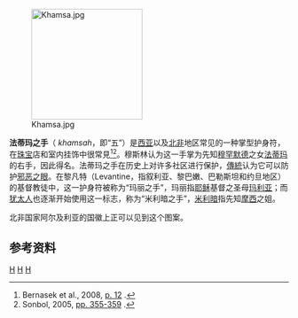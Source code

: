 [[Image:Khamsa.jpg|200px]]

'''法蒂玛之手'''（{{lang-ar|خمسة}} ''khamsah''，即“五”）是[[西亚|西亚]]以及[[北非|北非]]地区常见的一种掌型护身符，在[[珠宝|珠宝]]店和室内挂饰中很常見<ref name=Bernasekp12>Bernasek et al., 2008, [http://books.google.ca/books?id=584VAQAAIAAJ&q=khamsa+%22middle+east%22+%22north+africa%22&dq=khamsa+%22middle+east%22+%22north+africa%22&hl=en&ei=_imrTe6mEMeSswbg7uSZCA&sa=X&oi=book_result&ct=result&resnum=5&ved=0CD4Q6AEwBDgK p. 12] {{Wayback|url=http://books.google.ca/books?id=584VAQAAIAAJ&q=khamsa+%22middle+east%22+%22north+africa%22&dq=khamsa+%22middle+east%22+%22north+africa%22&hl=en&ei=_imrTe6mEMeSswbg7uSZCA&sa=X&oi=book_result&ct=result&resnum=5&ved=0CD4Q6AEwBDgK |date=20141021131839 }}.</ref><ref name=Sonbolp355>Sonbol, 2005, [http://books.google.ca/books?id=uUe8tBUvwE4C&pg=PA355&dq=%22hand+of+fatima%22+evil+eye&hl=en&ei=_NyrTaeKNsrZsgaAm9j7Bg&sa=X&oi=book_result&ct=result&resnum=2&ved=0CDoQ6AEwAQ#v=onepage&q=%22hand%20of%20fatima%22%20evil%20eye&f=false pp. 355-359] {{Wayback|url=http://books.google.ca/books?id=uUe8tBUvwE4C&pg=PA355&dq=%22hand+of+fatima%22+evil+eye&hl=en&ei=_NyrTaeKNsrZsgaAm9j7Bg&sa=X&oi=book_result&ct=result&resnum=2&ved=0CDoQ6AEwAQ#v=onepage&q=%22hand%20of%20fatima%22%20evil%20eye&f=false |date=20180707173833 }}.</ref>。穆斯林认为这一手掌为先知[[穆罕默德|穆罕默德]]之女[[法蒂玛|法蒂玛]]的右手，因此得名。法蒂玛之手在历史上对许多社区进行保护，[[傳統|傳統]]认为它可以防护[[邪眼|邪恶之眼]]。在黎凡特（Levantine，指叙利亚、黎巴嫩、巴勒斯坦和约旦地区）的基督教徒中，这一护身符被称为“玛丽之手”，玛丽指[[耶稣|耶稣]]基督之圣母[[玛利亚|玛利亚]]；而[[犹太人|犹太人]]也逐渐开始使用这一标志，称为“米利暗之手”，[[米利暗|米利暗]]指先知[[摩西|摩西]]之姐。

北非国家阿尔及利亚的国徽上正可以见到这个图案。

==参考资料==
{{Commonscat|Khamsa}}
{{Reflist}}

{{Authority control}}
[[Category:护身符|H]]
[[Category:伊斯兰符号|H]]
[[Category:犹太符号|H]]
